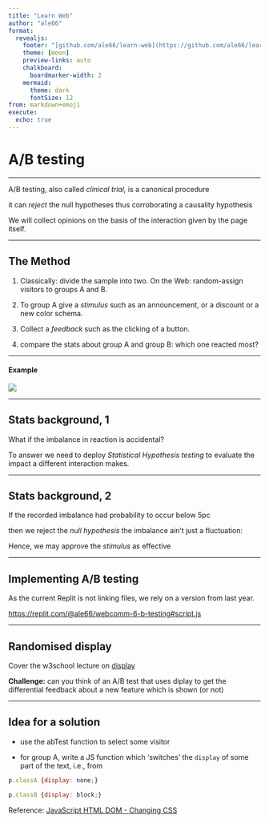 ```yaml
---
title: "Learn Web"
author: "ale66"
format: 
  revealjs:
    footer: "[github.com/ale66/learn-web](https://github.com/ale66/learn-web)&nbsp;&nbsp;&nbsp;"
    theme: [moon]
    preview-links: auto
    chalkboard: 
      boardmarker-width: 2
    mermaid:
      theme: dark
      fontSize: 12
from: markdown+emoji
execute:
  echo: true
---
```


# A/B testing


---

A/B testing, also called *clinical trial,* is a canonical procedure 

it can *reject* the null hypotheses thus corroborating a causality hypothesis

We will collect opinions on the basis of the interaction given by the page itself.


---

## The Method

1. Classically: divide the sample into two. On the Web: random-assign visitors to groups A and B.

2. To group A give a *stimulus* such as an announcement, or a discount or a new color schema.

3. Collect a *feedback* such as the clicking of a button.

4. compare the stats about group A and group B: which one reacted most?

---

#### Example

<img src="https://upload.wikimedia.org/wikipedia/commons/6/68/A-B_testing_simple_example.png">


---

## Stats background, 1

What if the imbalance in reaction is accidental?

To answer we need to deploy *Statistical Hypothesis testing* to evaluate the impact a different interaction makes.

---

## Stats background, 2

If the recorded imbalance had probability to occur below 5pc

then we reject the *null hypothesis* the imbalance ain't just a fluctuation:

Hence, we may approve the *stimulus* as effective

---

## Implementing A/B testing

As the current Replit is not linking files, we rely on a version from last year.

[https://replit.com/@ale66/webcomm-6-b-testing#script.js](https://replit.com/@ale66/webcomm-6-b-testing#script.js)

---

## Randomised display

Cover the w3school lecture on [display](https://www.w3schools.com/cssref/pr_class_display.php)

__Challenge:__ can you think of an A/B test that uses diplay to get the differential feedback about a new feature which is shown (or not)

---

## Idea for a solution

* use the abTest function to select some visitor

* for group A, write a JS function which 'switches' the ``display`` of some part of the text, i.e., from

```js
p.classA {display: none;}

p.classB {display: block;}
```

Reference: [JavaScript HTML DOM - Changing CSS](https://www.w3schools.com/js/js_htmldom_css.asp)
